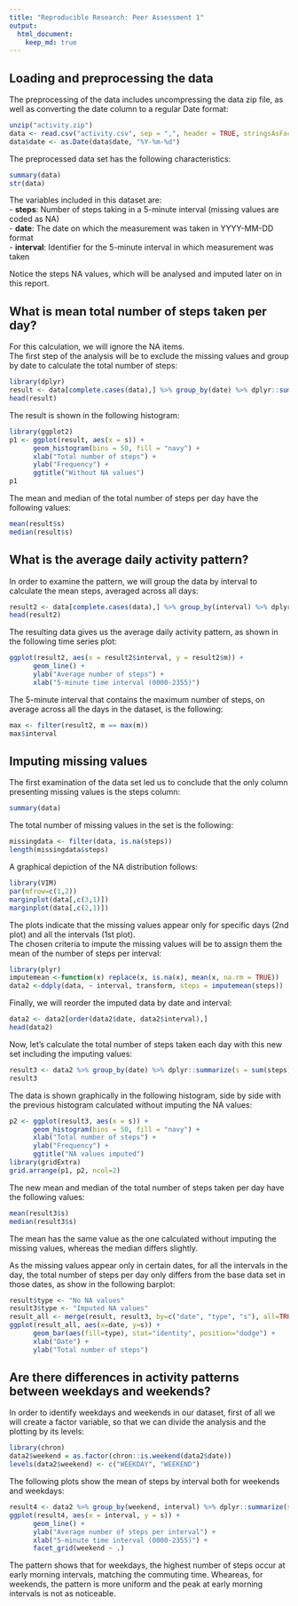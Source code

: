 ```yaml
---
title: "Reproducible Research: Peer Assessment 1"
output: 
  html_document:
    keep_md: true
---
```



## Loading and preprocessing the data
The preprocessing of the data includes uncompressing the data zip file, as well as converting the date column to a regular Date format:
```r
unzip("activity.zip")
data <- read.csv("activity.csv", sep = ",", header = TRUE, stringsAsFactors = FALSE, na.strings = "NA")
data$date <- as.Date(data$date, "%Y-%m-%d")
```

The preprocessed data set has the following characteristics:
```r
summary(data)
str(data)
```

The variables included in this dataset are:  
- **steps**: Number of steps taking in a 5-minute interval (missing values are coded as NA)  
- **date**: The date on which the measurement was taken in YYYY-MM-DD format  
- **interval**: Identifier for the 5-minute interval in which measurement was taken  

Notice the steps NA values, which will be analysed and imputed later on in this report.  

## What is mean total number of steps taken per day?
For this calculation, we will ignore the NA items.  
The first step of the analysis will be to exclude the missing values and group by date to calculate the total number of steps:
```r
library(dplyr)
result <- data[complete.cases(data),] %>% group_by(date) %>% dplyr::summarise(s = sum(steps))
head(result)
```

The result is shown in the following histogram:
```r
library(ggplot2)
p1 <- ggplot(result, aes(x = s)) + 
      geom_histogram(bins = 50, fill = "navy") +
      xlab("Total number of steps") + 
      ylab("Frequency") + 
      ggtitle("Without NA values")
p1
```

The mean and median of the total number of steps per day have the following values:
```r
mean(result$s)
median(result$s)
```

## What is the average daily activity pattern?

In order to examine the pattern, we will group the data by interval to calculate the mean steps, averaged across all days:
```r
result2 <- data[complete.cases(data),] %>% group_by(interval) %>% dplyr::summarize(m=mean(steps))
head(result2)
```

The resulting data gives us the average daily activity pattern, as shown in the following time series plot:
```r
ggplot(result2, aes(x = result2$interval, y = result2$m)) +
      geom_line() +
      ylab("Average number of steps") +
      xlab("5-minute time interval (0000-2355)")
```

The 5-minute interval that contains the maximum number of steps, on average across all the days in the dataset, is the following:
```r
max <- filter(result2, m == max(m))
max$interval
```


## Imputing missing values
The first examination of the data set led us to conclude that the only column presenting missing values is the steps column:
```r
summary(data)
```

The total number of missing values in the set is the following:
```r
missingdata <- filter(data, is.na(steps))
length(missingdata$steps)
```

A graphical depiction of the NA distribution follows:
```r
library(VIM)
par(mfrow=c(1,2))
marginplot(data[,c(3,1)])
marginplot(data[,c(2,1)])
```

The plots indicate that the missing values appear only for specific days (2nd plot) and all the intervals (1st plot).  
The chosen criteria to impute the missing values will be to assign them the mean of the number of steps per interval:
```r
library(plyr)
imputemean <-function(x) replace(x, is.na(x), mean(x, na.rm = TRUE))
data2 <-ddply(data, ~ interval, transform, steps = imputemean(steps))
```

Finally, we will reorder the imputed data by date and interval:
```r
data2 <- data2[order(data2$date, data2$interval),]
head(data2)
```

Now, let's calculate the total number of steps taken each day with this new set including the imputing values:
```r
result3 <- data2 %>% group_by(date) %>% dplyr::summarize(s = sum(steps))
result3
```

The data is shown graphically in the following histogram, side by side with the previous histogram calculated without imputing the NA values:
```r
p2 <- ggplot(result3, aes(x = s)) + 
      geom_histogram(bins = 50, fill = "navy") +
      xlab("Total number of steps") +
      ylab("Frequency") +
      ggtitle("NA values imputed")
library(gridExtra)
grid.arrange(p1, p2, ncol=2)
```

The new mean and median of the total number of steps taken per day have the following values:
```r
mean(result3$s)
median(result3$s)
```

The mean has the same value as the one calculated without imputing the missing values, whereas the median differs slightly.  

As the missing values appear only in certain dates, for all the intervals in the day, the total number of steps per day only differs from the base data set in those dates, as show in the following barplot:
```r
result$type <- "No NA values"
result3$type <- "Imputed NA values"
result_all <- merge(result, result3, by=c("date", "type", "s"), all=TRUE)
ggplot(result_all, aes(x=date, y=s)) + 
      geom_bar(aes(fill=type), stat="identity", position="dodge") + 
      xlab("Date") + 
      ylab("Total number of steps")
```


## Are there differences in activity patterns between weekdays and weekends?
In order to identify weekdays and weekends in our dataset, first of all we will create a factor variable, so that we can divide the analysis and the plotting by its levels:
```r
library(chron)
data2$weekend = as.factor(chron::is.weekend(data2$date))
levels(data2$weekend) <- c("WEEKDAY", "WEEKEND")
```

The following plots show the mean of steps by interval both for weekends and weekdays:
```r
result4 <- data2 %>% group_by(weekend, interval) %>% dplyr::summarize(s = mean(steps))
ggplot(result4, aes(x = interval, y = s)) +
      geom_line() +
      ylab("Average number of steps per interval") + 
      xlab("5-minute time interval (0000-2355)") +
      facet_grid(weekend ~ .)
```

The pattern shows that for weekdays, the highest number of steps occur at early morning intervals, matching the commuting time. Wheareas, for weekends, the pattern is more uniform and the peak at early morning intervals is not as noticeable.
